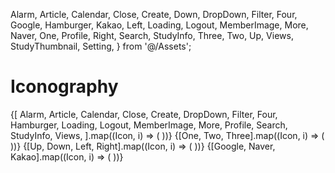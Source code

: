   Alarm,
  Article,
  Calendar,
  Close,
  Create,
  Down,
  DropDown,
  Filter,
  Four,
  Google,
  Hamburger,
  Kakao,
  Left,
  Loading,
  Logout,
  MemberImage,
  More,
  Naver,
  One,
  Profile,
  Right,
  Search,
  StudyInfo,
  Three,
  Two,
  Up,
  Views,
  StudyThumbnail,
  Setting,
} from '@/Assets';

<Meta title="Iconography" />

# Iconography

<IconGallery>
  {[
    Alarm,
    Article,
    Calendar,
    Close,
    Create,
    DropDown,
    Filter,
    Four,
    Hamburger,
    Loading,
    Logout,
    MemberImage,
    More,
    Profile,
    Search,
    StudyInfo,
    Views,
  ].map((Icon, i) => (
    <IconItem key={i} name={Icon.name}>
      <Icon />
    </IconItem>
  ))}
</IconGallery>

<IconGallery>
  {[One, Two, Three].map((Icon, i) => (
    <IconItem key={i} name={Icon.name}>
      <Icon />
    </IconItem>
  ))}
</IconGallery>

<IconGallery>
  {[Up, Down, Left, Right].map((Icon, i) => (
    <IconItem key={i} name={Icon.name}>
      <Icon />
    </IconItem>
  ))}
</IconGallery>

<IconGallery>
  {[Google, Naver, Kakao].map((Icon, i) => (
    <IconItem key={i} name={Icon.name}>
      <Icon />
    </IconItem>
  ))}
</IconGallery>
